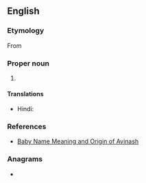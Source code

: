 ==English==

===Etymology===
From {{der|en|hi|अविनाश||indestructible}}

===Proper noun===
{{en-proper noun}}

# {{given name|male|from=Hindi}}

====Translations====
{{trans-top|male given name}}
* Hindi: {{t+|hi|अविनाश}}
{{trans-mid}}
{{trans-bottom}}

===References===
* [http://www.mybaby-name.com/baby-name-full-detail/avinash/19203/1 Baby Name Meaning and Origin of Avinash]

===Anagrams===
* {{anagrams|en|Shavian}}